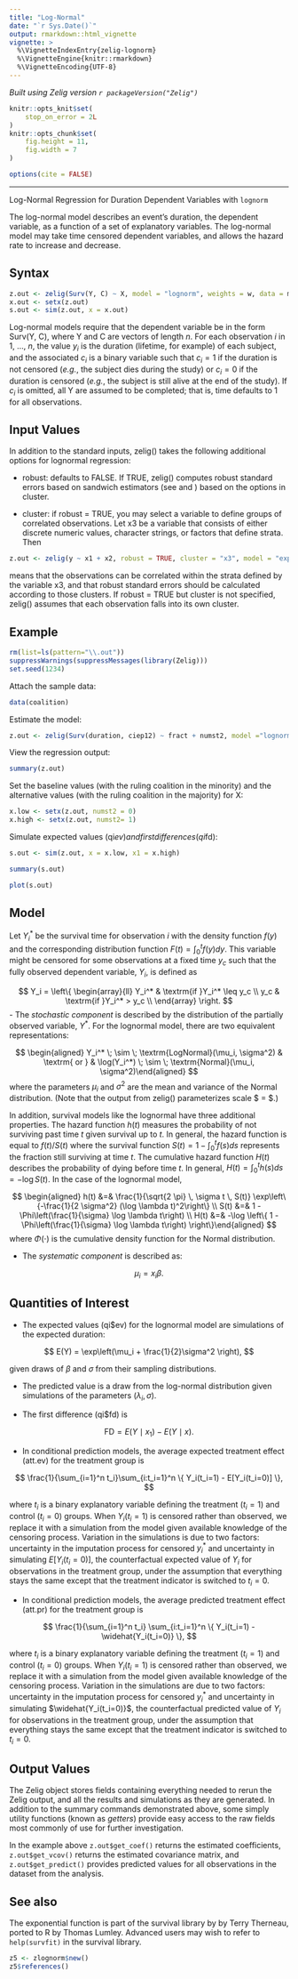 ```yaml
---
title: "Log-Normal"
date: "`r Sys.Date()`"
output: rmarkdown::html_vignette
vignette: >
  %\VignetteIndexEntry{zelig-lognorm}
  %\VignetteEngine{knitr::rmarkdown}
  %\VignetteEncoding{UTF-8}
---
```


*Built using Zelig version `r packageVersion("Zelig")`*

```r
knitr::opts_knit$set(
    stop_on_error = 2L
)
knitr::opts_chunk$set(
    fig.height = 11,
    fig.width = 7
)

options(cite = FALSE)
```
---

Log-Normal Regression for Duration Dependent Variables with `lognorm`

The log-normal model describes an event’s duration, the dependent
variable, as a function of a set of explanatory variables. The
log-normal model may take time censored dependent variables, and allows
the hazard rate to increase and decrease.

Syntax
------

```r
z.out <- zelig(Surv(Y, C) ~ X, model = "lognorm", weights = w, data = mydata)
x.out <- setx(z.out)
s.out <- sim(z.out, x = x.out)
```

Log-normal models require that the dependent variable be in the form
Surv(Y, C), where Y and C are vectors of length $n$. For each
observation $i$ in 1, …, $n$, the value $y_i$ is the
duration (lifetime, for example) of each subject, and the associated
$c_i$ is a binary variable such that $c_i = 1$ if the
duration is not censored (*e.g.*, the subject dies during the study) or
$c_i = 0$ if the duration is censored (*e.g.*, the subject is
still alive at the end of the study). If $c_i$ is omitted, all Y
are assumed to be completed; that is, time defaults to 1 for all
observations.

Input Values
------

In addition to the standard inputs, zelig() takes the following
additional options for lognormal regression:

-  robust: defaults to FALSE. If TRUE, zelig() computes robust standard
   errors based on sandwich estimators (see and ) based on the options
   in cluster.

-  cluster: if robust = TRUE, you may select a variable to define groups
   of correlated observations. Let x3 be a variable that consists of
   either discrete numeric values, character strings, or factors that
   define strata. Then

```r
z.out <- zelig(y ~ x1 + x2, robust = TRUE, cluster = "x3", model = "exp", data = mydata)
```

means that the observations can be correlated within the strata
defined by the variable x3, and that robust standard errors should be
calculated according to those clusters. If robust = TRUE but cluster
is not specified, zelig() assumes that each observation falls into
its own cluster.

Example
------

```r
rm(list=ls(pattern="\\.out"))
suppressWarnings(suppressMessages(library(Zelig)))
set.seed(1234)
```

Attach the sample data:

```r
data(coalition)
```

Estimate the model:

```r
z.out <- zelig(Surv(duration, ciep12) ~ fract + numst2, model ="lognorm",  data = coalition)
```

View the regression output:

```r
summary(z.out)
```

Set the baseline values (with the ruling coalition in the minority) and
the alternative values (with the ruling coalition in the majority) for
X:

```r
x.low <- setx(z.out, numst2 = 0)
x.high <- setx(z.out, numst2= 1)
```

Simulate expected values (qi$ev) and first differences (qi$fd):

```r
s.out <- sim(z.out, x = x.low, x1 = x.high)
```

```r
summary(s.out)
```

```r
plot(s.out)
```

Model
------

Let $Y_i^*$ be the survival time for observation $i$ with
the density function $f(y)$ and the corresponding distribution
function $F(t)=\int_{0}^t f(y) dy$. This variable might be
censored for some observations at a fixed time $y_c$ such that the
fully observed dependent variable, $Y_i$, is defined as

$$
    Y_i = \left\{ \begin{array}{ll}
        Y_i^* & \textrm{if }Y_i^* \leq y_c \\
         y_c & \textrm{if }Y_i^* > y_c \\
       \end{array} \right.
$$
-  The *stochastic component* is described by the distribution of the
   partially observed variable, $Y^*$. For the lognormal model,
   there are two equivalent representations:


$$
    \begin{aligned}
        Y_i^* \; \sim \; \textrm{LogNormal}(\mu_i, \sigma^2) & \textrm{ or
      } & \log(Y_i^*) \; \sim \; \textrm{Normal}(\mu_i, \sigma^2)\end{aligned}
$$
   where the parameters $\mu_i$ and $\sigma^2$ are the mean
   and variance of the Normal distribution. (Note that the output from
   zelig() parameterizes scale\ $ = \sigma$.)

   In addition, survival models like the lognormal have three additional
   properties. The hazard function $h(t)$ measures the probability
   of not surviving past time $t$ given survival up to $t$.
   In general, the hazard function is equal to $f(t)/S(t)$ where
   the survival function $S(t) =1 - \int_{0}^t f(s) ds$ represents the fraction still surviving at
   time $t$. The cumulative hazard function $H(t)$ describes
   the probability of dying before time $t$. In general,
   $H(t)=
   \int_{0}^{t} h(s) ds = -\log S(t)$. In the case of the lognormal
   model,


$$
    \begin{aligned}
        h(t) &=& \frac{1}{\sqrt{2 \pi} \, \sigma t \, S(t)}
      \exp\left\{-\frac{1}{2 \sigma^2} (\log \lambda t)^2\right\} \\
      S(t) &=& 1 - \Phi\left(\frac{1}{\sigma} \log \lambda t\right) \\
      H(t) &=& -\log \left\{ 1 - \Phi\left(\frac{1}{\sigma} \log \lambda t\right) \right\}\end{aligned}
$$
   where $\Phi(\cdot)$ is the cumulative density function for the
   Normal distribution.

-  The *systematic component* is described as:


$$
    \mu_i = x_i \beta .
$$

Quantities of Interest
------

-  The expected values (qi$ev) for the lognormal model are simulations
   of the expected duration:


$$
    E(Y) =  \exp\left(\mu_i + \frac{1}{2}\sigma^2 \right),
$$

   given draws of $\beta$ and $\sigma$ from their sampling
   distributions.

-  The predicted value is a draw from the log-normal distribution given
   simulations of the parameters $(\lambda_i, \sigma)$.

-  The first difference (qi$fd) is


$$
    \textrm{FD} = E(Y \mid x_1) - E(Y \mid x).
$$

-  In conditional prediction models, the average expected treatment
   effect (att.ev) for the treatment group is


$$
    \frac{1}{\sum_{i=1}^n t_i}\sum_{i:t_i=1}^n \{ Y_i(t_i=1) - E[Y_i(t_i=0)] \},
$$

   where $t_i$ is a binary explanatory variable defining the
   treatment ($t_i=1$) and control ($t_i=0$) groups. When
   $Y_i(t_i=1)$ is censored rather than observed, we replace it
   with a simulation from the model given available knowledge of the
   censoring process. Variation in the simulations is due to two
   factors: uncertainty in the imputation process for censored
   $y_i^*$ and uncertainty in simulating $E[Y_i(t_i=0)]$,
   the counterfactual expected value of $Y_i$ for observations in
   the treatment group, under the assumption that everything stays the
   same except that the treatment indicator is switched to
   $t_i=0$.

-  In conditional prediction models, the average predicted treatment
   effect (att.pr) for the treatment group is


$$
    \frac{1}{\sum_{i=1}^n t_i} \sum_{i:t_i=1}^n \{  Y_i(t_i=1) -
        \widehat{Y_i(t_i=0)} \},
$$

   where $t_i$ is a binary explanatory variable defining the
   treatment ($t_i=1$) and control ($t_i=0$) groups. When
   $Y_i(t_i=1)$ is censored rather than observed, we replace it
   with a simulation from the model given available knowledge of the
   censoring process. Variation in the simulations are due to two
   factors: uncertainty in the imputation process for censored
   $y_i^*$ and uncertainty in simulating
   $\widehat{Y_i(t_i=0)}$, the counterfactual predicted value of
   $Y_i$ for observations in the treatment group, under the
   assumption that everything stays the same except that the treatment
   indicator is switched to $t_i=0$.

Output Values
------

The Zelig object stores fields containing everything needed to
rerun the Zelig output, and all the results and simulations as they are generated.
In addition to the summary commands demonstrated above, some simply utility
functions (known as *getters*) provide easy access to the raw fields most
commonly of use for further investigation.

In the example above `z.out$get_coef()` returns the estimated coefficients,
`z.out$get_vcov()` returns the estimated covariance matrix, and `z.out$get_predict()`
provides predicted values for all observations in the dataset from the analysis.

See also
------

The exponential function is part of the survival library by by Terry
Therneau, ported to R by Thomas Lumley. Advanced users may wish to refer
to `help(survfit)` in the survival library.

```r
z5 <- zlognorm$new()
z5$references()
```
